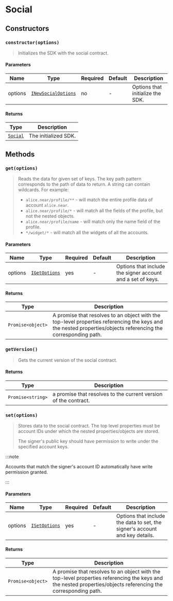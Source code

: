 
# Social

<TOCInline
  maxHeadingLevel={4}
  toc={toc}
/>

## Constructors

### `constructor(options)`

> Initializes the SDK with the social contract.

#### Parameters

| Name    | Type                                           | Required | Default | Description                      |
|---------|------------------------------------------------|----------|---------|----------------------------------|
| options | [`INewSocialOptions`](types#inewsocialoptions) | no       | -       | Options that initialize the SDK. |

#### Returns

| Type               | Description          |
|--------------------|----------------------|
| [`Social`](social) | The initialized SDK. |

## Methods

### `get(options)`

> Reads the data for given set of keys.
> The key path pattern corresponds to the path of data to return. A string can contain wildcards.
> For example:
> * `alice.near/profile/**` - will match the entire profile data of account `alice.near`.
> * `alice.near/profile/*` - will match all the fields of the profile, but not the nested objects.
> * `alice.near/profile/name` - will match only the name field of the profile.
> * `*/widget/*` - will match all the widgets of all the accounts.

#### Parameters

| Name    | Type                               | Required | Default | Description                                                |
|---------|------------------------------------|----------|---------|------------------------------------------------------------|
| options | [`IGetOptions`](types#igetoptions) | yes      | -       | Options that include the signer account and a set of keys. |

#### Returns

| Type              | Description                                                                                                                                                   |
|-------------------|---------------------------------------------------------------------------------------------------------------------------------------------------------------|
| `Promise<object>` | A promise that resolves to an object with the top-level properties referencing the keys and the nested properties/objects referencing the corresponding path. |

### `getVersion()`

> Gets the current version of the social contract.

#### Returns

| Type              | Description                                                     |
|-------------------|-----------------------------------------------------------------|
| `Promise<string>` | a promise that resolves to the current version of the contract. |

### `set(options)`

> Stores data to the social contract. The top level properties must be account IDs under which the nested properties/objects are stored.
>
> The signer's public key should have permission to write under the specified account keys.

:::note

Accounts that match the signer's account ID automatically have write permission granted.

:::

#### Parameters

| Name    | Type                               | Required | Default | Description                                                                 |
|---------|------------------------------------|----------|---------|-----------------------------------------------------------------------------|
| options | [`ISetOptions`](types#isetoptions) | yes      | -       | Options that include the data to set, the signer's account and key details. |

#### Returns

| Type              | Description                                                                                                                                                   |
|-------------------|---------------------------------------------------------------------------------------------------------------------------------------------------------------|
| `Promise<object>` | A promise that resolves to an object with the top-level properties referencing the keys and the nested properties/objects referencing the corresponding path. |

